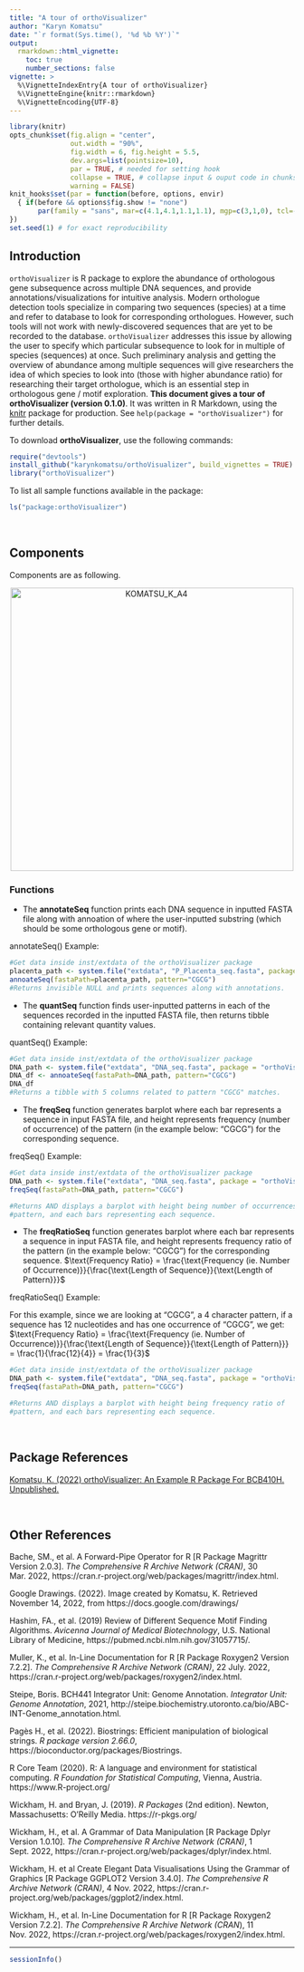 ```yaml
---
title: "A tour of orthoVisualizer"
author: "Karyn Komatsu"
date: "`r format(Sys.time(), '%d %b %Y')`"
output: 
  rmarkdown::html_vignette:
    toc: true
    number_sections: false
vignette: >
  %\VignetteIndexEntry{A tour of orthoVisualizer}
  %\VignetteEngine{knitr::rmarkdown}
  %\VignetteEncoding{UTF-8}
---
```


```r
library(knitr)
opts_chunk$set(fig.align = "center", 
               out.width = "90%",
               fig.width = 6, fig.height = 5.5,
               dev.args=list(pointsize=10),
               par = TRUE, # needed for setting hook 
               collapse = TRUE, # collapse input & ouput code in chunks
               warning = FALSE)
knit_hooks$set(par = function(before, options, envir)
  { if(before && options$fig.show != "none") 
       par(family = "sans", mar=c(4.1,4.1,1.1,1.1), mgp=c(3,1,0), tcl=-0.5)
})
set.seed(1) # for exact reproducibility
```
       
## Introduction

`orthoVisualizer` is R package to explore the abundance of orthologous gene subsequence across multiple DNA sequences, and provide annotations/visualizations for intuitive analysis. Modern orthologue detection tools specialize in comparing two sequences (species) at a time and refer to database to look for corresponding orthologues. However, such tools will not work with newly-discovered sequences that are yet to be recorded to the database. `orthoVisualizer` addresses this issue by allowing the user to specify which particular subsequence to look for in multiple of species (sequences) at once. Such preliminary analysis and getting the overview of abundance among multiple sequences will give researchers the idea of which species to look into (those with higher abundance ratio) for researching their target orthologue, which is an essential step in orthologous gene / motif exploration. **This document gives a tour of orthoVisualizer (version 0.1.0)**. It was written in R Markdown, using the [knitr](https://cran.r-project.org/package=knitr) package for production. See `help(package = "orthoVisualizer")` for further details. 

To download **orthoVisualizer**, use the following commands:

``` r
require("devtools")
install_github("karynkomatsu/orthoVisualizer", build_vignettes = TRUE)
library("orthoVisualizer")
```
To list all sample functions available in the package:
``` r
ls("package:orthoVisualizer")
```

<br>

## Components

Components are as following.

<div style="text-align:center"><img src="KOMATSU_K_A4.png" alt="KOMATSU_K_A4" width="500"/>

<div style="text-align:left">

### Functions

* The **annotateSeq** function prints each DNA sequence in inputted FASTA file along with annoation of where the user-inputted substring (which should be some orthologous gene or motif).

annotateSeq() Example:

``` r
#Get data inside inst/extdata of the orthoVisualizer package
placenta_path <- system.file("extdata", "P_Placenta_seq.fasta", package = "orthoVisualizer")
annoateSeq(fastaPath=placenta_path, pattern="CGCG")
#Returns invisible NULL and prints sequences along with annotations.
```

* The **quantSeq** function finds user-inputted patterns in each of the sequences recorded in the inputted FASTA file, then returns tibble containing relevant quantity values.

quantSeq() Example:

```r
#Get data inside inst/extdata of the orthoVisualizer package
DNA_path <- system.file("extdata", "DNA_seq.fasta", package = "orthoVisualizer")
DNA_df <- annoateSeq(fastaPath=DNA_path, pattern="CGCG")
DNA_df
#Returns a tibble with 5 columns related to pattern "CGCG" matches.
```

* The **freqSeq** function generates barplot where each bar represents a sequence in input FASTA file, and height represents frequency (number of occurrence) of the pattern (in the example below: "CGCG") for the corresponding sequence.

freqSeq() Example:

```r
#Get data inside inst/extdata of the orthoVisualizer package
DNA_path <- system.file("extdata", "DNA_seq.fasta", package = "orthoVisualizer")
freqSeq(fastaPath=DNA_path, pattern="CGCG")

#Returns AND displays a barplot with height being number of occurrences of 
#pattern, and each bars representing each sequence.
```

* The **freqRatioSeq** function generates barplot where each bar represents a sequence in input FASTA file, and height represents frequency ratio of the pattern (in the example below: "CGCG") for the corresponding sequence. 
$\text{Frequency Ratio} = \frac{\text{Frequency (ie. Number of Occurrence)}}{\frac{\text{Length of Sequence}}{\text{Length of Pattern}}}$

freqRatioSeq() Example:

For this example, since we are looking at "CGCG", a 4 character pattern, if a sequence has 12 nucleotides and has one occurrence of "CGCG", we get: $\text{Frequency Ratio} = \frac{\text{Frequency (ie. Number of Occurrence)}}{\frac{\text{Length of Sequence}}{\text{Length of Pattern}}} = \frac{1}{\frac{12}{4}} = \frac{1}{3}$

```r
#Get data inside inst/extdata of the orthoVisualizer package
DNA_path <- system.file("extdata", "DNA_seq.fasta", package = "orthoVisualizer")
freqSeq(fastaPath=DNA_path, pattern="CGCG")

#Returns AND displays a barplot with height being frequency ratio of 
#pattern, and each bars representing each sequence.
```

<br>

<div style="text-align:left">

## Package References

[Komatsu, K. (2022) orthoVisualizer: An Example R Package For
  BCB410H. Unpublished.](https://github.com/karynkomatsu/orthoVisualizer)

<br>

## Other References

Bache, SM., et al. A Forward-Pipe Operator for R [R Package Magrittr Version 2.0.3]. *The Comprehensive R Archive Network (CRAN)*, 30 Mar. 2022, https://cran.r-project.org/web/packages/magrittr/index.html. 

Google Drawings. (2022). Image created by Komatsu, K. Retrieved November 14, 2022, from https://docs.google.com/drawings/

Hashim, FA., et al. (2019) Review of Different Sequence Motif Finding Algorithms. *Avicenna Journal of Medical Biotechnology*, U.S. National Library of Medicine, https://pubmed.ncbi.nlm.nih.gov/31057715/. 

Muller, K., et al. In-Line Documentation for R [R Package Roxygen2 Version 7.2.2]. *The Comprehensive R Archive Network (CRAN)*, 22 July. 2022, https://cran.r-project.org/web/packages/roxygen2/index.html. 

Steipe, Boris. BCH441 Integrator Unit: Genome Annotation. *Integrator Unit: Genome Annotation*, 2021, http://steipe.biochemistry.utoronto.ca/bio/ABC-INT-Genome_annotation.html. 

Pagès H., et al. (2022). Biostrings: Efficient manipulation of biological strings. *R package version 2.66.0*, https://bioconductor.org/packages/Biostrings.

R Core Team (2020). R: A language and environment for statistical computing. *R Foundation for Statistical Computing*, Vienna, Austria. https://www.R-project.org/

Wickham, H. and Bryan, J. (2019). *R Packages* (2nd edition). Newton, Massachusetts: O'Reilly Media. https://r-pkgs.org/

Wickham, H., et al. A Grammar of Data Manipulation [R Package Dplyr Version 1.0.10]. *The Comprehensive R Archive Network (CRAN)*, 1 Sept. 2022, https://cran.r-project.org/web/packages/dplyr/index.html. 

Wickham, H. et al Create Elegant Data Visualisations Using the Grammar of Graphics [R Package GGPLOT2 Version 3.4.0]. *The Comprehensive R Archive Network (CRAN)*, 4 Nov. 2022, https://cran.r-project.org/web/packages/ggplot2/index.html. 

Wickham, H., et al. In-Line Documentation for R [R Package Roxygen2 Version 7.2.2]. *The Comprehensive R Archive Network (CRAN*), 11 Nov. 2022, https://cran.r-project.org/web/packages/roxygen2/index.html. 

----

```r
sessionInfo()
```
